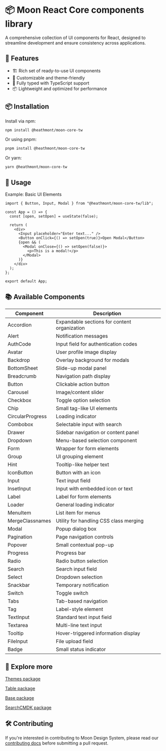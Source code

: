 # 📦 Moon React Core components library

A comprehensive collection of UI components for React, designed to streamline development and ensure consistency across applications.

## 🚀 Features

- 🏗 Rich set of ready-to-use UI components
- 🎨 Customizable and theme-friendly
- 🔄 Fully typed with TypeScript support
- 📦 Lightweight and optimized for performance

## 📦 Installation

Install via npm:

```bash
npm install @heathmont/moon-core-tw
```

Or using pnpm:

```bash
pnpm install @heathmont/moon-core-tw
```

Or yarn:

```bash
yarn @heathmont/moon-core-tw
```

## 🎯 Usage

Example: Basic UI Elements

```code
import { Button, Input, Modal } from "@heathmont/moon-core-tw/lib";

const App = () => {
  const [open, setOpen] = useState(false);

  return (
    <div>
      <Input placeholder="Enter text..." />
      <Button onClick={() => setOpen(true)}>Open Modal</Button>
      {open && (
        <Modal onClose={() => setOpen(false)}>
          <p>This is a modal!</p>
        </Modal>
      )}
    </div>
  );
};

export default App;
```

## 📚 Available Components

| Component        | Description                                  |
| ---------------- | -------------------------------------------- |
| Accordion        | Expandable sections for content organization |
| Alert            | Notification messages                        |
| AuthCode         | Input field for authentication codes         |
| Avatar           | User profile image display                   |
| Backdrop         | Overlay background for modals                |
| BottomSheet      | Slide-up modal panel                         |
| Breadcrumb       | Navigation path display                      |
| Button           | Clickable action button                      |
| Carousel         | Image/content slider                         |
| Checkbox         | Toggle option selection                      |
| Chip             | Small tag-like UI elements                   |
| CircularProgress | Loading indicator                            |
| Combobox         | Selectable input with search                 |
| Drawer           | Sidebar navigation or content panel          |
| Dropdown         | Menu-based selection component               |
| Form             | Wrapper for form elements                    |
| Group            | UI grouping element                          |
| Hint             | Tooltip-like helper text                     |
| IconButton       | Button with an icon                          |
| Input            | Text input field                             |
| InsetInput       | Input with embedded icon or text             |
| Label            | Label for form elements                      |
| Loader           | General loading indicator                    |
| MenuItem         | List item for menus                          |
| MergeClassnames  | Utility for handling CSS class merging       |
| Modal            | Popup dialog box                             |
| Pagination       | Page navigation controls                     |
| Popover          | Small contextual pop-up                      |
| Progress         | Progress bar                                 |
| Radio            | Radio button selection                       |
| Search           | Search input field                           |
| Select           | Dropdown selection                           |
| Snackbar         | Temporary notification                       |
| Switch           | Toggle switch                                |
| Tabs             | Tab-based navigation                         |
| Tag              | Label-style element                          |
| TextInput        | Standard text input field                    |
| Textarea         | Multi-line text input                        |
| Tooltip          | Hover-triggered information display          |
| FileInput        | File upload field                            |
| Badge            | Small status indicator                       |

## 🧭 Explore more

[Themes package](https://github.com/coingaming/moon-light/tree/main/packages/themes)

[Table package](https://github.com/coingaming/moon-light/tree/main/packages/table-v8)

[Base package](https://github.com/coingaming/moon-light/tree/main/packages/base)

[SearchCMDK package](https://github.com/coingaming/moon-light/tree/main/packages/cmdk)

## 🛠️ Contributing

If you're interested in contributing to Moon Design System, please read our [contributing docs](https://github.com/coingaming/moon-light/blob/main/CONTRIBUTING.md) before submitting a pull request.
